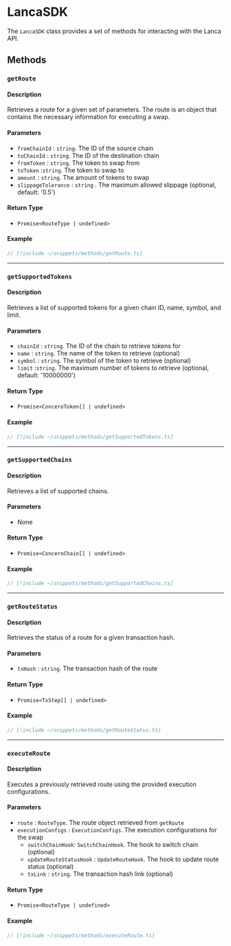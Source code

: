 # LancaSDK

The `LancaSDK` class provides a set of methods for interacting with the Lanca API.
## Methods

### `getRoute`

#### Description
Retrieves a route for a given set of parameters. The route is an object that contains the necessary information for executing a swap.

#### Parameters

- `fromChainId` : `string`. The ID of the source chain
- `toChainId` : `string`. The ID of the destination chain
- `fromToken` : `string`. The token to swap from
- `toToken` :`string`. The token to swap to
- `amount` : `string`. The amount of tokens to swap
- `slippageTolerance` : `string` . The maximum allowed slippage (optional, default: '0.5')

#### Return Type
- `Promise<RouteType | undefined>`

#### Example

```ts
// [!include ~/snippets/methods/getRoute.ts]
```
---

### `getSupportedTokens`

#### Description
Retrieves a list of supported tokens for a given chain ID, name, symbol, and limit.

#### Parameters

- `chainId` : `string`. The ID of the chain to retrieve tokens for
- `name` : `string`. The name of the token to retrieve (optional)
- `symbol` : `string`. The symbol of the token to retrieve (optional)
- `limit` :`string`. The maximum number of tokens to retrieve (optional, default: '10000000')

#### Return Type
- `Promise<ConceroToken[] | undefined>`

#### Example

```ts
// [!include ~/snippets/methods/getSupportedTokens.ts]
```

---

### `getSupportedChains`

#### Description
Retrieves a list of supported chains.

#### Parameters

- None

#### Return Type
- `Promise<ConceroChain[] | undefined>`

#### Example

```ts
// [!include ~/snippets/methods/getSupportedChains.ts]
```

---

### `getRouteStatus`

#### Description
Retrieves the status of a route for a given transaction hash.

#### Parameters

- `txHash` : `string`. The transaction hash of the route

#### Return Type
- `Promise<TxStep[] | undefined>`

#### Example

```ts
// [!include ~/snippets/methods/getRouteStatus.ts]
```

---

### `executeRoute`

#### Description
Executes a previously retrieved route using the provided execution configurations.

#### Parameters

- `route` : `RouteType`. The route object retrieved from `getRoute`
- `executionConfigs` : `ExecutionConfigs`. The execution configurations for the swap
    - `switchChainHook`: `SwitchChainHook`. The hook to switch chain (optional)
    - `updateRouteStatusHook` : `UpdateRouteHook`. The hook to update route status (optional)
    - `txLink` : `string`. The transaction hash link (optional)

#### Return Type
- `Promise<RouteType | undefined>`

#### Example

```ts
// [!include ~/snippets/methods/executeRoute.ts]
```